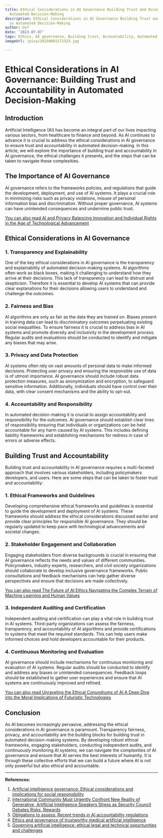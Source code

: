 ```yaml
---
title: Ethical Considerations in AI Governance Building Trust and Accountability in
  Automated Decision-Making
description: Ethical Considerations in AI Governance Building Trust and Accountability
  in Automated Decision-Making
author: Usf
date: '2023-07-07'
tags: Ethics, AI governance, Building trust, Accountability, Automated decision-making
imageUrl: /pixa/20230801172323.jpg

---
```

#  Ethical Considerations in AI Governance: Building Trust and Accountability in Automated Decision-Making

## Introduction

Artificial Intelligence (AI) has become an integral part of our lives  impacting various sectors, from healthcare to finance and beyond. As AI  continues  to advance it is crucial to address the  ethical considerations in AI governance to ensure trust and accountability in  automated decision-making. In  this article, we will explore the importance of building trust and accountability in AI governance, the ethical challenges it  presents, and the steps that can be taken to navigate these complexities.

## The Importance of AI Governance

AI governance refers to the frameworks policies, and regulations that guide the development, deployment, and  use of AI systems. It plays a crucial role in minimizing risks such as privacy violations, misuse of personal information bias and discrimination. Without proper governance, AI systems can have unintended consequences and undermine public trust.

[You can also read  AI and  Privacy Balancing Innovation and Individual Rights in the Age of Technological  Advancement](AI%20and%20Privacy%20Balancing%20Innovation%20and%20Individual%20Rights%20in%20the%20Age%20of%20Technological%20Advancement)


##  Ethical Considerations in AI Governance

### 1. Transparency  and Explainability

One  of the key ethical considerations  in AI governance is  the transparency and explainability of automated decision-making systems. AI algorithms often work as black boxes, making it challenging to understand how they arrive at their decisions. This  lack of transparency can lead  to distrust and skepticism. Therefore it  is essential to develop AI systems that  can provide clear explanations for their  decisions allowing users  to understand and  challenge the outcomes.

### 2. Fairness and  Bias

AI algorithms are only as fair  as the data they  are trained on. Biases present in training data can  lead to discriminatory outcomes perpetuating existing social  inequalities. To ensure fairness it is crucial to address bias  in AI systems and promote diversity and inclusivity in the development process. Regular audits and evaluations should be conducted to identify and  mitigate any biases that may arise.

### 3. Privacy and Data Protection

AI systems often rely on vast amounts of personal data to make informed decisions. Protecting user privacy and ensuring the responsible use of data is of utmost importance. AI  governance should include robust data protection measures, such as anonymization and encryption, to safeguard sensitive information. Additionally, individuals should have control over  their  data, with clear  consent mechanisms and the ability to opt-out.

### 4. Accountability and  Responsibility

In automated decision-making it is crucial  to assign accountability and responsibility for the  outcomes. AI governance  should establish clear lines of responsibility ensuring that  individuals or organizations can be held accountable for any  harm  caused by AI systems. This includes defining liability frameworks and establishing mechanisms for redress in  case  of errors or adverse  effects.

## Building Trust and Accountability

Building trust and accountability in AI governance requires a  multi-faceted approach that involves various stakeholders, including policymakers developers, and users. Here are some steps  that can be taken to foster trust and accountability:

### 1. Ethical Frameworks and Guidelines

Developing comprehensive ethical frameworks and guidelines is essential to guide the development and  deployment of AI systems. These frameworks  should address the ethical considerations discussed earlier and provide clear principles  for responsible AI governance. They should be regularly updated to keep pace with technological advancements and societal changes.

### 2. Stakeholder Engagement and Collaboration

Engaging stakeholders from diverse backgrounds  is  crucial in ensuring that AI governance reflects the needs and values of  different communities. Policymakers, industry experts, researchers, and civil society organizations should collaborate  to develop inclusive governance frameworks. Public consultations and feedback mechanisms can help gather diverse perspectives and ensure that decisions are made collectively.

[You  can also read The Future  of AI Ethics Navigating the Complex Terrain of Machine  Learning and Human Values](The%20Future%20of%20AI%20Ethics%20Navigating%20the%20Complex%20Terrain%20of%20Machine%20Learning%20and%20Human%20Values)


### 3. Independent Auditing and  Certification

Independent auditing and certification can play a vital  role in building trust in AI systems. Third-party organizations can assess the fairness, transparency, and accountability of AI algorithms and provide certifications to systems that meet  the required standards. This can  help users make informed choices and hold developers accountable  for their  products.

###  4.  Continuous Monitoring and Evaluation

AI governance should include mechanisms for continuous  monitoring and evaluation of AI systems. Regular audits should be conducted to  identify  and address any biases or  unintended consequences.  Feedback loops  should be established to gather user experiences  and ensure that AI systems are continuously improved and refined.

[You can also read Unraveling the Ethical Conundrums of AI A Deep Dive into  the Moral Implications of Futuristic Technologies](Unraveling%20the%20Ethical%20Conundrums%20of%20AI%20A%20Deep%20Dive%20into%20the%20Moral%20Implications%20of%20Futuristic%20Technologies)


## Conclusion

As AI becomes increasingly pervasive,  addressing the ethical considerations in AI governance is paramount. Transparency fairness, privacy, and accountability are  the building blocks for building trust in  automated decision-making systems. By developing  robust ethical frameworks, engaging stakeholders, conducting independent audits, and continuously monitoring AI systems, we can navigate the complexities of AI governance and ensure that  AI serves the best interests of humanity. It is through these collective  efforts that  we can build  a future where AI is not only powerful but also ethical and accountable.

---

**References:**

1. [Artificial intelligence  governance: Ethical considerations and implications for social responsibility](https://onlinelibrary.wiley.com/doi/10.1111/exsy.13406)
2. [International Community Must Urgently Confront  New Reality of Generative, Artificial Intelligence Speakers Stress as Security Council Debates Risks,  Rewards](https://press.un.org/en/2023/sc15359.doc.htm)
3. [Obligations to assess: Recent trends in  AI accountability regulations](https://www.ncbi.nlm.nih.gov/pmc/articles/PMC9676559/)
4. [Ethics and governance of trustworthy medical artificial intelligence](https://www.ncbi.nlm.nih.gov/pmc/articles/PMC9840286/)
5. [Governing artificial intelligence: ethical legal and technical opportunities and challenges](https://royalsocietypublishing.org/doi/10.1098/rsta.2018.0080)